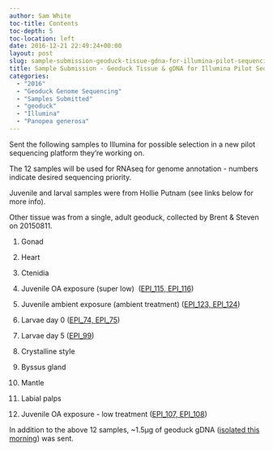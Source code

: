 ```yaml
---
author: Sam White
toc-title: Contents
toc-depth: 5
toc-location: left
date: 2016-12-21 22:49:24+00:00
layout: post
slug: sample-submission-geoduck-tissue-gdna-for-illumina-pilot-sequencing-project
title: Sample Submission - Geoduck Tissue & gDNA for Illumina Pilot Sequencing Project
categories:
  - "2016"
  - "Geoduck Genome Sequencing"
  - "Samples Submitted"
  - "geoduck"
  - "Illumina"
  - "Panopea generosa"
---
```


Sent the following samples to Illumina for possible selection in a new pilot sequencing platform they're working on.

The 12 samples will be used for RNAseq for genome annotation - numbers indicate desired sequencing priority.

Juvenile and larval samples were from Hollie Putnam (see links below for more info).

Other tissue was from a single, adult geoduck, collected by Brent & Steven on 20150811.





  1. Gonad


  2. Heart


  3. Ctenidia


  4. Juvenile OA exposure (super low)  ([EPI_115, EPI_116](https://github.com/hputnam/project_juvenile_geoduck_OA/blob/master/Setup_Notes/Sample_List.csv))


  5. Juvenile ambient exposure (ambient treatment) ([EPI_123, EPI_124](https://github.com/hputnam/project_juvenile_geoduck_OA/blob/master/Setup_Notes/Sample_List.csv))


  6. Larvae day 0 ([EPI_74, EPI_75](https://github.com/hputnam/project_larval_geoduck_OA/edit/master/Larval_Sample_Info.csv))


  7. Larvae day 5 ([EPI_99](https://github.com/hputnam/project_larval_geoduck_OA/blob/master/Larval_Sample_Info.csv))


  8. Crystalline style


  9. Byssus gland


  10. Mantle


  11. Labial palps


  12. Juvenile OA exposure - low treatment ([EPI_107, EPI_108](https://github.com/hputnam/project_juvenile_geoduck_OA/blob/master/Setup_Notes/Sample_List.csv))





In addition to the above 12 samples, ~1.5μg of geoduck gDNA ([isolated this morning](../2016-12-21-dna-isolation-geoduck-gdna-for-potential-illumina-initiated-sequencing-project/index.qmd)) was sent.
